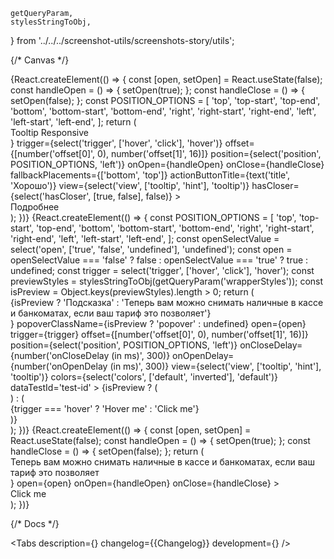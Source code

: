

    getQueryParam,
    stylesStringToObj,
} from '../../../screenshot-utils/screenshots-story/utils';

<Meta title='Components/Tooltip' component={Tooltip} id='Tooltip' />

{/* Canvas */}

<Story name='TooltipResponsive'>
    {React.createElement(() => {
        const [open, setOpen] = React.useState(false);
        const handleOpen = () => {
            setOpen(true);
        };
        const handleClose = () => {
            setOpen(false);
        };
        const POSITION_OPTIONS = [
            'top',
            'top-start',
            'top-end',
            'bottom',
            'bottom-start',
            'bottom-end',
            'right',
            'right-start',
            'right-end',
            'left',
            'left-start',
            'left-end',
        ];
        return (
            <div
                style={{
                    width: '100%',
                    height: '300px',
                    display: 'flex',
                    justifyContent: 'center',
                    alignItems: 'center',
                }}
            >
                <Tooltip
                    open={open}
                    content={<div>Tooltip Responsive</div>}
                    trigger={select('trigger', ['hover', 'click'], 'hover')}
                    offset={[number('offset[0]', 0), number('offset[1]', 16)]}
                    position={select('position', POSITION_OPTIONS, 'left')}
                    onOpen={handleOpen}
                    onClose={handleClose}
                    fallbackPlacements={['bottom', 'top']}
                    actionButtonTitle={text('title', 'Хорошо')}
                    view={select('view', ['tooltip', 'hint'], 'tooltip')}
                    hasCloser={select('hasCloser', [true, false], false)}
                >
                    <div style={{ padding: '15px', border: '1px dashed rgba(0, 0, 0, 0.1)' }}>
                        Подробнее
                    </div>
                </Tooltip>
            </div>
        );
    })}
</Story>

<Story name='TooltipDesktop'>
    {React.createElement(() => {
        const POSITION_OPTIONS = [
            'top',
            'top-start',
            'top-end',
            'bottom',
            'bottom-start',
            'bottom-end',
            'right',
            'right-start',
            'right-end',
            'left',
            'left-start',
            'left-end',
        ];
        const openSelectValue = select('open', ['true', 'false', 'undefined'], 'undefined');
        const open =
            openSelectValue === 'false' ? false : openSelectValue === 'true' ? true : undefined;
        const trigger = select('trigger', ['hover', 'click'], 'hover');
        const previewStyles = stylesStringToObj(getQueryParam('wrapperStyles'));
        const isPreview = Object.keys(previewStyles).length > 0;
        return (
            <div
                style={
                    isPreview
                        ? previewStyles
                        : {
                              width: '100%',
                              height: '300px',
                              display: 'flex',
                              justifyContent: 'center',
                              alignItems: 'center',
                          }
                }
            >
                <style>{`.popover > div{transform:scale(2)}  `}</style>
                <TooltipDesktop
                    content={
                        <div
                            style={
                                isPreview
                                    ? {
                                          display: 'flex',
                                          justifyContent: 'center',
                                          alignItems: 'center',
                                      }
                                    : { width: '215px' }
                            }
                        >
                            {isPreview
                                ? 'Подсказка'
                                : 'Теперь вам можно снимать наличные в кассе и банкоматах, если ваш тариф это позволяет'}
                        </div>
                    }
                    popoverClassName={isPreview ? 'popover' : undefined}
                    open={open}
                    trigger={trigger}
                    offset={[number('offset[0]', 0), number('offset[1]', 16)]}
                    position={select('position', POSITION_OPTIONS, 'left')}
                    onCloseDelay={number('onCloseDelay (in ms)', 300)}
                    onOpenDelay={number('onOpenDelay (in ms)', 300)}
                    view={select('view', ['tooltip', 'hint'], 'tooltip')}
                    colors={select('colors', ['default', 'inverted'], 'default')}
                    dataTestId='test-id'
                >
                    {isPreview ? (
                        <div />
                    ) : (
                        <div style={{ padding: '15px', border: '1px dashed rgba(0, 0, 0, 0.1)' }}>
                            {trigger === 'hover' ? 'Hover me' : 'Click me'}
                        </div>
                    )}
                </TooltipDesktop>
            </div>
        );
    })}
</Story>

<Story name='TooltipMobile'>
    {React.createElement(() => {
        const [open, setOpen] = React.useState(false);
        const handleOpen = () => {
            setOpen(true);
        };
        const handleClose = () => {
            setOpen(false);
        };
        return (
            <div
                style={{
                    width: '100%',
                    height: '300px',
                    display: 'flex',
                    justifyContent: 'center',
                    alignItems: 'center',
                }}
            >
                <TooltipMobile
                    content={
                        <div>
                            Теперь вам можно снимать наличные в кассе и банкоматах, если ваш тариф
                            это позволяет
                        </div>
                    }
                    open={open}
                    onOpen={handleOpen}
                    onClose={handleClose}
                >
                    <div style={{ padding: '15px', border: '1px dashed rgba(0, 0, 0, 0.1)' }}>
                        Click me
                    </div>
                </TooltipMobile>
            </div>
        );
    })}
</Story>

{/* Docs */}

<ComponentHeader
    name='Tooltip'
    version={packageJson.version}
    package='@alfalab/core-components/tooltip'
    design='https://www.figma.com/file/cdNnkh2QdxuvYLrBm4cubM/Web-%3A%3A-Core-Default-Components?node-id=298%3A37393'
/>

<Tabs
    description={<Description />}
    changelog={<Markdown>{Changelog}</Markdown>}
    development={<Development />}
/>
